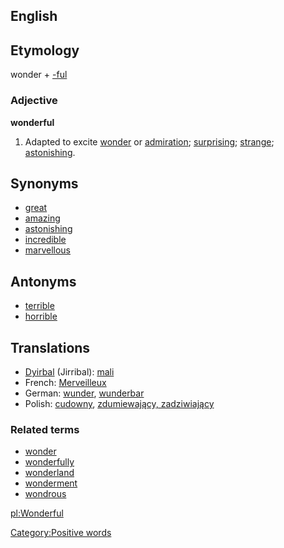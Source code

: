 ==English==
==Etymology==

wonder + [[-ful]]

===Adjective===
'''wonderful'''

#Adapted to excite [[wonder]] or [[admiration]]; [[surprising]]; [[strange]]; [[astonishing]].

==Synonyms==

*[[great]]
*[[amazing]]
*[[astonishing]]
*[[incredible]]
*[[marvellous]]

==Antonyms==

*[[terrible]]
*[[horrible]]

==Translations==

*[[Dyirbal]] (Jirribal): [[mali]]
*French: [[Merveilleux]]
*German: [[wunder]], [[wunderbar]]
*Polish: [[cudowny]], [[zdumiewający, zadziwiający]]

===Related terms===
*[[wonder]]
*[[wonderfully]]
*[[wonderland]]
*[[wonderment]]
*[[wondrous]]

[[pl:Wonderful]]
[[Category:Positive words]]
